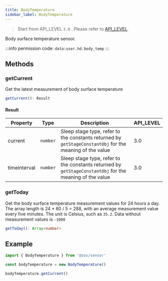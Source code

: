 ```yaml
---
title: BodyTemperature
sidebar_label: BodyTemperature
---
```


> Start from API_LEVEL `3.0` . Please refer to [API_LEVEL](../../../../guides/framework/device/compatibility.md).

Body surface temperature sensor.

:::info
permission code: `data:user.hd.body_temp`
:::

## Methods

### getCurrent

Get the latest measurement of body surface temperature

```ts
getCurrent(): Result
```

#### Result

| Property     | Type                | Description                                                                                             | API_LEVEL |
| ------------ | ------------------- | ------------------------------------------------------------------------------------------------------- | --------- |
| current      | <code>number</code> | Sleep stage type, refer to the constants returned by `getStageConstantObj` for the meaning of the value | 3.0       |
| timeinterval | <code>number</code> | Sleep stage type, refer to the constants returned by `getStageConstantObj` for the meaning of the value | 3.0       |

### getToday

Get the body surface temperature measurement values for 24 hours a day. The array length is 24 \* 60 / 5 = 288, with an average measurement value every five minutes. The unit is Celsius, such as `35.2`. Data without measurement values is `-1000`

```ts
getToday(): Array<number>
```

## Example

```js
import { BodyTemperature } from '@zos/sensor'

const bodyTemperature = new BodyTemperature()

bodyTemperature.getCurrent()
```
